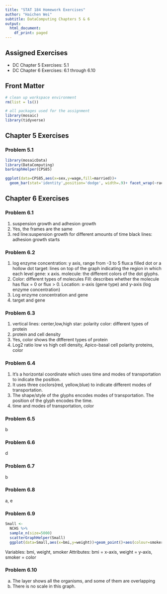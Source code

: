 ```yaml
---
title: "STAT 184 Homework Exercises"
author: "Haichen Wei"
subtitle: DataComputing Chapters 5 & 6
output:
  html_document:
    df_print: paged
---
```


## Assigned Exercises

- DC Chapter 5 Exercises: 5.1 
- DC Chapter 6 Exercises: 6.1 through 6.10

## Front Matter

```r
# clean up workspace environment
rm(list = ls())

# all packages used for the assignment
library(mosaic)
library(tidyverse)

```



## Chapter 5 Exercises

### Problem 5.1

```r
library(mosaicData)
library(DataComputing)
barGraphHelper(CPS85)

ggplot(data=CPS85,aes(x=sex,y=wage,fill=married))+
  geom_bar(stat='identity',position='dodge', width=.9)+ facet_wrap(~race,ncol=3)
```
## Chapter 6 Exercises

### Problem 6.1

1. suspension growth and adhesion growth
2. Yes, the frames are the same
3. red line:suspension growth for different amounts of time
   black lines: adhesion growth
   starts

### Problem 6.2

1. log enzyme concentration: y axis, range from -3 to 5
   flux:a filled dot or a hollow dot
   target: lines on top of the graph indicating the region in which each level
   gene: x axis.
   molecule: the different colors of the dot glyphs.
2. Color: different types of molecules 
   Fill: describes whether the molecule has flux = 0 or flux > 0. 
   Location: x-axis (gene type) and y-axis (log enzyme concentration)
3. Log enzyme concentration and gene
4. target and gene

### Problem 6.3

1. vertical lines: center,low,high
   star: polarity
   color: different types of protein
2. protein and cell density
3. Yes, color shows the dtfferent types of protein
4. Log2 ratio low vs high cell density, Apico-basal cell polarity proteins, color

### Problem 6.4

1. It's a horizontal coordinate which uses time and modes of transportation to indicate the position.
2. It uses three coclors(red, yellow,blue) to indicate different modes of transportation.
3. The shape/style of the glyphs encodes modes of transportation.
   The position of the glyph encodes the time.
4. time and modes of transportation, color

### Problem 6.5

b

### Problem 6.6

d

### Problem 6.7

b

### Problem 6.8

a, e

### Problem 6.9

```r
Small <- 
  NCHS %>% 
  sample_n(size=5000) 
  scatterGraphHelper(Small)
  ggplot(data=Small,aes(x=bmi,y=weight))+geom_point()+aes(colour=smoker)
```

Variables: bmi, weight, smoker
Attributes: bmi = x-axis, weight = y-axis, smoker = color

### Problem 6.10

a. The layer shows all the organisms, and some of them are overlapping
b. There is no scale in this graph.
